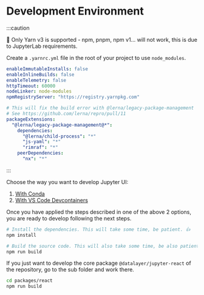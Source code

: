 # Development Environment

:::caution

🚨 Only Yarn v3 is supported - npm, pnpm, npm v1... will not work, this is due to JupyterLab requirements.

Create a `.yarnrc.yml` file in the root of your project to use `node_modules`.

```yaml
enableImmutableInstalls: false
enableInlineBuilds: false
enableTelemetry: false
httpTimeout: 60000
nodeLinker: node-modules
npmRegistryServer: "https://registry.yarnpkg.com"

# This will fix the build error with @lerna/legacy-package-management
# See https://github.com/lerna/repro/pull/11
packageExtensions:
  "@lerna/legacy-package-management@*":
    dependencies:
      "@lerna/child-process": "*"
      "js-yaml": "*"
      "rimraf": "*"
    peerDependencies:
      "nx": "*"
```
:::

Choose the way you want to develop Jupyter UI:

1. [With Conda](/docs/develop/dev-environment/conda)
1. [With VS Code Devcontainers](/docs/develop/dev-environment/devcontainers)

Once you have applied the steps described in one of the above 2 options, you are ready to develop following the next steps.

```bash
# Install the dependencies. This will take some time, be patient. 👍
npm install
```

```bash
# Build the source code. This will also take some time, be also patient. 🙂
npm run build
```

If you just want to develop the core package `@datalayer/jupyter-react` of the repository, go to the sub folder and work there.

```bash
cd packages/react
npm run build
```
